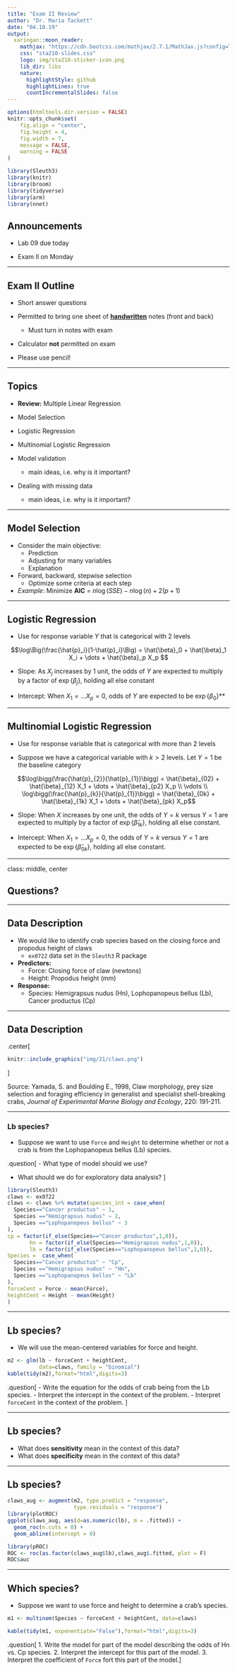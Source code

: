```yaml
---
title: "Exam II Review"
author: "Dr. Maria Tackett"
date: "04.10.19"
output:
  xaringan::moon_reader:
    mathjax: "https://cdn.bootcss.com/mathjax/2.7.1/MathJax.js?config=TeX-MML-AM_HTMLorMML"
    css: "sta210-slides.css"
    logo: img/sta210-sticker-icon.png
    lib_dir: libs
    nature:
      highlightStyle: github
      highlightLines: true
      countIncrementalSlides: false
---
```


```r
options(htmltools.dir.version = FALSE)
knitr::opts_chunk$set(
	fig.align = "center",
	fig.height = 4,
	fig.width = 7,
	message = FALSE,
	warning = FALSE
)
```


```r
library(Sleuth3)
library(knitr)
library(broom)
library(tidyverse)
library(arm)
library(nnet)
```


## Announcements

- Lab 09 due today

- Exam II on Monday

---

## Exam II Outline

- Short answer questions

- Permitted to bring one sheet of **<u>handwritten</u>** notes (front and back)
  + Must turn in notes with exam 

- Calculator **not** permitted on exam

- Please use pencil!

---

## Topics 

- **Review:** Multiple Linear Regression 

- Model Selection 

- Logistic Regression 

- Multinomial Logistic Regression 

- Model validation 
    - main ideas, i.e. why is it important?

- Dealing with missing data 
    - main ideas, i.e. why is it important?

---

## Model Selection

- Consider the main objective:
  + Prediction
  + Adjusting for many variables
  + Explanation
  
- Forward, backward, stepwise selection
  + Optimize some criteria at each step
  
- *Example*: Minimize **AIC** = $n\log(SSE)−n\log(n)+2(p+1)$

---

## Logistic Regression

- Use for response variable $Y$ that is categorical with 2 levels 

$$\log\Big(\frac{\hat{p}_i}{1-\hat{p}_i}\Big) = \hat{\beta}_0 + \hat{\beta}_1 X_i + \dots + \hat{\beta}_p X_p $$

- <font class="vocab">Slope:</font>  As $X_j$ increases by 1 unit, the odds of $Y$ are expected to multiply by a factor of $\exp\{\beta_j\}$, holding all else constant

- <font class="vocab">Intercept: </font> When $X_1 = \dots X_p =0$, odds of $Y$ are expected to be $\exp\{\beta_0\}$**

---

## Multinomial Logistic Regression

- Use for response variable that is categorical with more than 2 levels
  
-  Suppose we have a categorical variable with $k > 2$ levels. Let $Y=1$ be the baseline category

$$\log\bigg(\frac{\hat{p}_{2}}{\hat{p}_{1}}\bigg) = \hat{\beta}_{02} + \hat{\beta}_{12} X_1 + \dots + \hat{\beta}_{p2} X_p \\
\vdots \\
\log\bigg(\frac{\hat{p}_{k}}{\hat{p}_{1}}\bigg) = \hat{\beta}_{0k} + \hat{\beta}_{1k} X_1 + \dots + \hat{\beta}_{pk} X_p$$

- <font class="vocab">Slope</font>: When $X$ increases by one unit, the odds of $Y=k$ versus $Y=1$ are expected to multiply by a factor of $\exp\{\hat{\beta}_{1k}\}$, holding all else constant.

- <font class="vocab">Intercept</font>: When $X_1 = \dots X_p =0$, the odds of $Y=k$ versus $Y=1$ are expected to be $\exp\{\hat{\beta}_{0k}\}$, holding all else constant.

---

class: middle, center

## Questions? 

---

## Data Description 

- We would like to identify crab species based on the closing force and propodus height of claws
  + `ex0722` data set in the `Sleuth3` R package

- **Predictors:** 
  + <font class="vocab">Force: </font> Closing force of claw (newtons)
  + <font class="vocab">Height: </font> Propodus height (mm)
  
- **Response:**
  + <font class="vocab">Species: </font> Hemigrapsus nudus (Hn), Lophopanopeus bellus (Lb), Cancer productus (Cp)

---

## Data Description 

.center[
```r
knitr::include_graphics("img/21/claws.png")
```
]

Source: Yamada, S. and Boulding E., 1998, Claw morphology, prey size selection and foraging efficiency in generalist and specialist shell-breaking crabs, *Journal of Experimental Marine Biology and Ecology*, 220: 191-211.

---

### Lb species?

- Suppose we want to use `Force` and `Height` to determine whether or not a crab is from the Lophopanopeus bellus (Lb) species. 

.question[
- What type of model should we use? 

- What should we do for exploratory data analysis?
]

```r
library(Sleuth3)
claws <- ex0722
claws <- claws %>% mutate(species_int = case_when(
  Species=="Cancer productus" ~ 1, 
  Species =="Hemigrapsus nudus" ~ 2, 
  Species =="Lophopanopeus bellus" ~ 3
), 
cp = factor(if_else(Species=="Cancer productus",1,0)),
       hn = factor(if_else(Species=="Hemigrapsus nudus",1,0)),
       lb = factor(if_else(Species=="Lophopanopeus bellus",1,0)), 
Species =  case_when(
  Species=="Cancer productus" ~ "Cp", 
  Species =="Hemigrapsus nudus" ~ "Hn", 
  Species =="Lophopanopeus bellus" ~ "Lb"
), 
forceCent = Force - mean(Force), 
heightCent = Height - mean(Height)
)
```

---

## Lb species?

- We will use the mean-centered variables for force and height.
```r
m2 <- glm(lb ~ forceCent + heightCent, 
          data=claws, family = "binomial")
kable(tidy(m2),format="html",digits=3)
```

.question[
- Write the equation for the odds of crab being from the Lb species.
- Interpret the intercept in the context of the problem. 
- Interpret `forceCent` in the context of the problem. 
]

---

## Lb species?

- What does **sensitivity** mean in the context of this data?
- What does  **specificity** mean in the context of this data?

---

## Lb species?

```r
claws_aug <- augment(m2, type.predict = "response", 
                     type.residuals = "response")
library(plotROC)
ggplot(claws_aug, aes(d=as.numeric(lb), m = .fitted)) + 
  geom_roc(n.cuts = 0) + 
  geom_abline(intercept = 0)

library(pROC)
ROC <- roc(as.factor(claws_aug$lb),claws_aug$.fitted, plot = F)
ROC$auc
```

---

## Which species? 

- Suppose we want to use force and height to determine a crab's species.


```r
m1 <- multinom(Species ~ forceCent + heightCent, data=claws)
```

```r
kable(tidy(m1, exponentiate="False"),format="html",digits=3)
```

.question[
1. Write the model for part of the model describing the odds of Hn vs. Cp species.
2. Interpret the intercept for this part of the model.
3. Interpret the coefficient of `Force` fort this part of the model.
]




